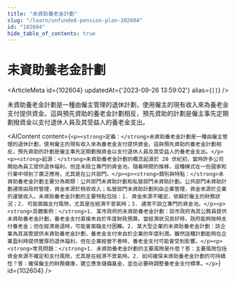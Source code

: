 ```yaml
---
title: "未資助養老金計劃"
slug: "/learn/unfunded-pension-plan-102604"
id: "102604"
hide_table_of_contents: true
---
```



# 未資助養老金計劃

<ArticleMeta id={102604} updatedAt={'2023-09-26 13:59:02'} alias={`[]`} />
<div className='border-solid border-b border-t-0 my-4 border-[var(--ifm-color-gray-300)]' />

未資助養老金計劃是一種由僱主管理的退休計劃，使用僱主的現有收入來為養老金支付提供資金。這與預先資助的養老金計劃相反，預先資助的計劃是僱主事先定期劃撥資金以支付退休人員及其受益人的養老金支出。

<AIContent content={`<p><strong>定義：</strong>未資助養老金計劃是一種由僱主管理的退休計劃，使用僱主的現有收入來為養老金支付提供資金。這與預先資助的養老金計劃相反，預先資助的計劃是僱主事先定期劃撥資金以支付退休人員及其受益人的養老金支出。</p><p><strong>起源：</strong>未資助養老金計劃的概念起源於 20 世紀初，當時許多公司開始為員工提供退休福利，但並未設立專門的資金池。隨着時間的推移，這種模式在一些國家和行業中得到了廣泛應用，尤其是在公共部門。</p><p><strong>類別與特點：</strong>未資助養老金計劃主要分為兩類：公共部門未資助計劃和私營部門未資助計劃。公共部門未資助計劃通常由政府管理，資金來源於税收收入；私營部門未資助計劃則由企業管理，資金來源於企業的運營收入。未資助養老金計劃的主要特點包括：1. 資金來源不確定，依賴於僱主的財務狀況；2. 可能面臨支付風險，尤其是在經濟不景氣時；3. 通常不設立專門的資金池。</p><p><strong>具體案例：</strong>1. 某市政府的未資助養老金計劃：該市政府為其公務員提供未資助養老金計劃，養老金支付直接來自於年度財政預算。當經濟狀況良好時，政府能夠按時支付養老金；但在經濟衰退時，可能會面臨支付困難。2. 某大型企業的未資助養老金計劃：該企業為其高管提供未資助養老金計劃，養老金支付來自於企業的年度利潤。雖然這種計劃能夠在企業盈利時提供豐厚的退休福利，但在企業經營不善時，養老金支付可能會受到影響。</p><p><strong>常見問題：</strong>1. 未資助養老金計劃的主要風險是什麼？答：主要風險包括資金來源不確定和支付風險，尤其是在經濟不景氣時。2. 如何確保未資助養老金計劃的可持續性？答：確保僱主的財務健康，建立應急儲備基金，並在必要時調整養老金支付標準。</p>`} id={102604} />
